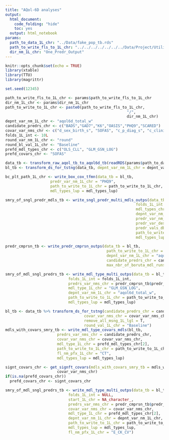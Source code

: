 ```yaml
---
title: "AQol-6D analyses"
output:
  html_document: 
    code_folding: "hide"
    toc: yes 
  output: html_notebook
params:
  path_to_data_1L_chr: "../Data/fake_pop_tb.rds"
  path_to_write_fls_to_1L_chr: "../../../../../../../Data/Project/Utility_Models"
  dir_nm_1L_chr: "One_Predr_Output"
---
```


```r
knitr::opts_chunk$set(echo = TRUE)
library(xtable) 
library(TTU) 
library(magrittr)
```

```r
set.seed(12345)
```

```r
path_to_write_fls_to_1L_chr <- params$path_to_write_fls_to_1L_chr
dir_nm_1L_chr <- params$dir_nm_1L_chr
path_to_write_to_1L_chr <- paste0(path_to_write_fls_to_1L_chr,
                                                      "/",
                                                      dir_nm_1L_chr)
depnt_var_nm_1L_chr <- "aqol6d_total_w"
candidate_predrs_chr <- c("BADS","GAD7","K6","OASIS","PHQ9","SCARED")
covar_var_nms_chr <- c("d_sex_birth_s", "SOFAS", "c_p_diag_s", "c_clinical_staging_s", "d_age",  "d_sexual_ori_s", "d_country_bir_s", "d_relation_s", "d_studying_working")
folds_1L_int <- 10L
round_var_nm_1L_chr <- "round"
round_bl_val_1L_chr <- "Baseline"
prefd_mdl_types_chr <- c("OLS_CLL", "GLM_GSN_LOG")
prefd_covars_chr <- "SOFAS"
```

```r
data_tb <- transform_raw_aqol_tb_to_aqol6d_tb(readRDS(params$path_to_data_1L_chr))
bl_tb <- transform_ds_for_tstng(data_tb, depnt_var_nm_1L_chr = depnt_var_nm_1L_chr, candidate_predrs_chr = candidate_predrs_chr, dep_var_max_val_1L_dbl = 0.999, round_val_1L_chr = "Baseline")
```

```r
bc_plt_path_1L_chr <- write_box_cox_tfmn(data_tb = bl_tb, 
                    predr_var_nm_1L_chr = "PHQ9", 
                    path_to_write_to_1L_chr = path_to_write_to_1L_chr, 
                    mdl_types_lup = mdl_types_lup) 
```

```r
smry_of_sngl_predr_mdls_tb <- write_sngl_predr_multi_mdls_outps(data_tb = bl_tb,
                                                          folds_1L_int = folds_1L_int,
                                                          mdl_types_chr = c("OLS_NTF","OLS_LOG", "OLS_LOGIT", "OLS_LOGLOG", "OLS_CLL", "GLM_GSN_LOG", "GLM_BNL_LOG", "GLM_BNL_LGT", "GLM_BNL_CLL", "BET_LOG","BET_LGT", "BET_CLL"),
                                                          depnt_var_nm_1L_chr = "aqol6d_total_w",
                                                          predr_var_nm_1L_chr = "PHQ9",
                                                          predr_var_desc_1L_chr = "PHQ9 total score",
                                                          predr_vals_dbl = 0:27, 
                                                          path_to_write_to_1L_chr = path_to_write_to_1L_chr,
                                                          mdl_types_lup = mdl_types_lup)
```

```r
predr_cmprsn_tb <- write_predr_cmprsn_outps(data_tb = bl_tb,
                                             path_to_write_to_1L_chr = path_to_write_to_1L_chr,
                                             depnt_var_nm_1L_chr = "aqol6d_total_w",
                                             candidate_predrs_chr = candidate_predrs_chr,
                                             max_nbr_of_boruta_mdl_runs_int = 300L)

```

```r
smry_of_mdl_sngl_predrs_tb <- write_mdl_type_multi_outps(data_tb = bl_tb,
                            folds_1L_int = folds_1L_int,
                            predrs_var_nms_chr = predr_cmprsn_tb$predr_chr,
                            mdl_type_1L_chr = "GLM_GSN_LOG",
                            depnt_var_nm_1L_chr = "aqol6d_total_w",
                            path_to_write_to_1L_chr = path_to_write_to_1L_chr,
                            mdl_types_lup = mdl_types_lup)
```

```r
bl_tb <- data_tb %>% transform_ds_for_tstng(candidate_predrs_chr = candidate_predrs_chr, 
                                   covar_var_nms_chr = covar_var_nms_chr,
                                   remove_all_msng_1L_lgl = T,
                                   round_val_1L_chr = "Baseline")
mdls_with_covars_smry_tb <- write_mdl_type_covars_mdls(bl_tb,
                       predrs_var_nms_chr = candidate_predrs_chr,
                       covar_var_nms_chr = covar_var_nms_chr,
                       mdl_type_1L_chr = prefd_mdl_types_chr[2],
                       path_to_write_to_1L_chr = path_to_write_to_1L_chr,
                       fl_nm_pfx_1L_chr = "CT",
                       mdl_types_lup = mdl_types_lup)

signt_covars_chr <- get_signft_covars(mdls_with_covars_smry_tb = mdls_with_covars_smry_tb,
                       covar_var_nms_chr)
if(is.na(prefd_covars_chr))
  prefd_covars_chr <- signt_covars_chr

```

```r
smry_of_mdl_sngl_predrs_tb <- write_mdl_type_multi_outps(data_tb = bl_tb,
                            folds_1L_int = NULL,
                            start_1L_chr = NA_character_,
                            predrs_var_nms_chr = predr_cmprsn_tb$predr_chr,
                            covar_var_nms_chr = covar_var_nms_chr,
                            mdl_type_1L_chr = prefd_mdl_types_chr[2],
                            depnt_var_nm_1L_chr = depnt_var_nm_1L_chr,
                            path_to_write_to_1L_chr = path_to_write_to_1L_chr,
                            mdl_types_lup = mdl_types_lup,
                            fl_nm_pfx_1L_chr = "E_CK_CV")
```


